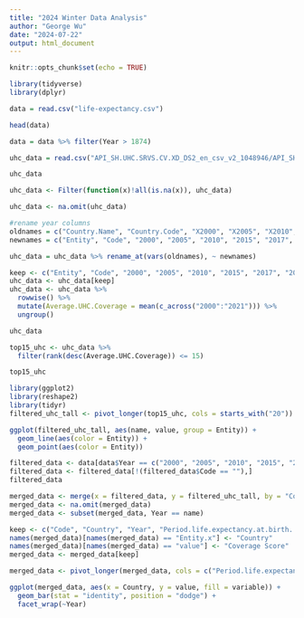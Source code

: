 ```yaml
---
title: "2024 Winter Data Analysis"
author: "George Wu"
date: "2024-07-22"
output: html_document
---
```


```r
knitr::opts_chunk$set(echo = TRUE)
```

```r
library(tidyverse)
library(dplyr)
```

```r
data = read.csv("life-expectancy.csv")
```

```r
head(data)
```

```r
data = data %>% filter(Year > 1874)
```

```r
uhc_data = read.csv("API_SH.UHC.SRVS.CV.XD_DS2_en_csv_v2_1048946/API_SH.UHC.SRVS.CV.XD_DS2_en_csv_v2_1048946.csv")
```

```r
uhc_data
```

```r
uhc_data <- Filter(function(x)!all(is.na(x)), uhc_data)
```


```r
uhc_data <- na.omit(uhc_data)
```

```r
#rename year columns
oldnames = c("Country.Name", "Country.Code", "X2000", "X2005", "X2010", "X2015", "X2017", "X2019", "X2021")
newnames = c("Entity", "Code", "2000", "2005", "2010", "2015", "2017", "2019", "2021")

uhc_data = uhc_data %>% rename_at(vars(oldnames), ~ newnames)
```

```r
keep <- c("Entity", "Code", "2000", "2005", "2010", "2015", "2017", "2019", "2021")
uhc_data <- uhc_data[keep]
uhc_data <- uhc_data %>% 
  rowwise() %>%
  mutate(Average.UHC.Coverage = mean(c_across("2000":"2021"))) %>%
  ungroup()
```

```r
uhc_data
```

```r
top15_uhc <- uhc_data %>%
  filter(rank(desc(Average.UHC.Coverage)) <= 15)
```

```r
top15_uhc
```

```r
library(ggplot2)
library(reshape2)
library(tidyr)
filtered_uhc_tall <- pivot_longer(top15_uhc, cols = starts_with("20"))
```

```r
ggplot(filtered_uhc_tall, aes(name, value, group = Entity)) + 
  geom_line(aes(color = Entity)) + 
  geom_point(aes(color = Entity))
```

```r
filtered_data <- data[data$Year == c("2000", "2005", "2010", "2015", "2017", "2019", "2021"),]
filtered_data <- filtered_data[!(filtered_data$Code == ""),]
filtered_data
```

```r
merged_data <- merge(x = filtered_data, y = filtered_uhc_tall, by = "Code", all.y = TRUE)
merged_data <- na.omit(merged_data)
merged_data <- subset(merged_data, Year == name)
```

```r
keep <- c("Code", "Country", "Year", "Period.life.expectancy.at.birth...Sex..all...Age..0", "Average.UHC.Coverage", "Coverage Score")
names(merged_data)[names(merged_data) == "Entity.x"] <- "Country"
names(merged_data)[names(merged_data) == "value"] <- "Coverage Score"
merged_data <- merged_data[keep]
```

```r
merged_data <- pivot_longer(merged_data, cols = c("Period.life.expectancy.at.birth...Sex..all...Age..0", "Average.UHC.Coverage"), names_to = 'variable', values_to = "value")
```

```r
ggplot(merged_data, aes(x = Country, y = value, fill = variable)) + 
  geom_bar(stat = "identity", position = "dodge") + 
  facet_wrap(~Year)
```